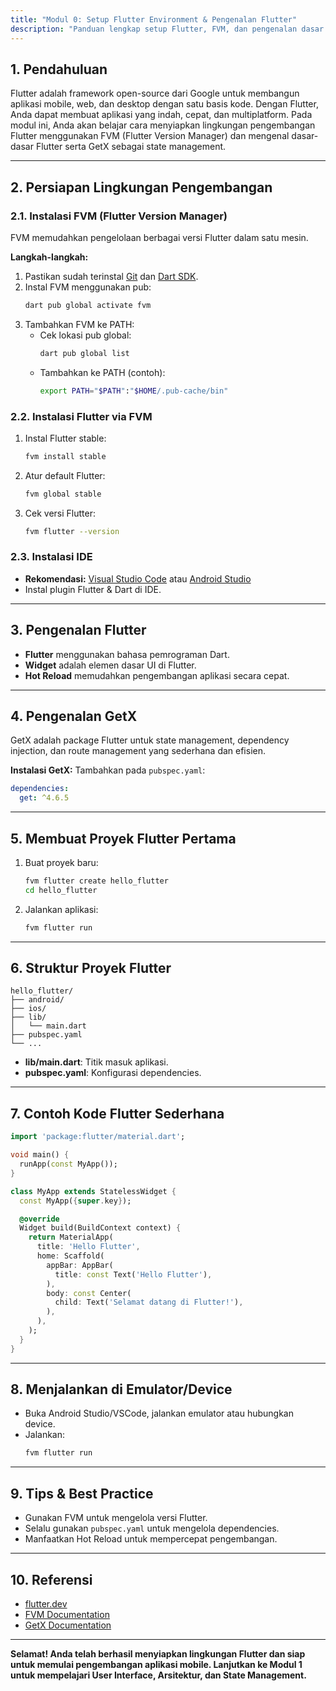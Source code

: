 ```yaml
---
title: "Modul 0: Setup Flutter Environment & Pengenalan Flutter"
description: "Panduan lengkap setup Flutter, FVM, dan pengenalan dasar Flutter serta GetX."
---
```


## 1. Pendahuluan

Flutter adalah framework open-source dari Google untuk membangun aplikasi mobile, web, dan desktop dengan satu basis kode. Dengan Flutter, Anda dapat membuat aplikasi yang indah, cepat, dan multiplatform. Pada modul ini, Anda akan belajar cara menyiapkan lingkungan pengembangan Flutter menggunakan FVM (Flutter Version Manager) dan mengenal dasar-dasar Flutter serta GetX sebagai state management.

---

## 2. Persiapan Lingkungan Pengembangan

### 2.1. Instalasi FVM (Flutter Version Manager)

FVM memudahkan pengelolaan berbagai versi Flutter dalam satu mesin.

**Langkah-langkah:**

1. Pastikan sudah terinstal [Git](https://git-scm.com/) dan [Dart SDK](https://dart.dev/get-dart).
2. Instal FVM menggunakan pub:
   ```bash
   dart pub global activate fvm
   ```
3. Tambahkan FVM ke PATH:
   - Cek lokasi pub global:
     ```bash
     dart pub global list
     ```
   - Tambahkan ke PATH (contoh):
     ```bash
     export PATH="$PATH":"$HOME/.pub-cache/bin"
     ```

### 2.2. Instalasi Flutter via FVM

1. Instal Flutter stable:
   ```bash
   fvm install stable
   ```
2. Atur default Flutter:
   ```bash
   fvm global stable
   ```
3. Cek versi Flutter:
   ```bash
   fvm flutter --version
   ```

### 2.3. Instalasi IDE

- **Rekomendasi:** [Visual Studio Code](https://code.visualstudio.com/) atau [Android Studio](https://developer.android.com/studio)
- Instal plugin Flutter & Dart di IDE.

---

## 3. Pengenalan Flutter

- **Flutter** menggunakan bahasa pemrograman Dart.
- **Widget** adalah elemen dasar UI di Flutter.
- **Hot Reload** memudahkan pengembangan aplikasi secara cepat.

---

## 4. Pengenalan GetX

GetX adalah package Flutter untuk state management, dependency injection, dan route management yang sederhana dan efisien.

**Instalasi GetX:**
Tambahkan pada `pubspec.yaml`:

```yaml
dependencies:
  get: ^4.6.5
```

---

## 5. Membuat Proyek Flutter Pertama

1. Buat proyek baru:
   ```bash
   fvm flutter create hello_flutter
   cd hello_flutter
   ```
2. Jalankan aplikasi:
   ```bash
   fvm flutter run
   ```

---

## 6. Struktur Proyek Flutter

```
hello_flutter/
├── android/
├── ios/
├── lib/
│   └── main.dart
├── pubspec.yaml
└── ...
```

- **lib/main.dart**: Titik masuk aplikasi.
- **pubspec.yaml**: Konfigurasi dependencies.

---

## 7. Contoh Kode Flutter Sederhana

```dart
import 'package:flutter/material.dart';

void main() {
  runApp(const MyApp());
}

class MyApp extends StatelessWidget {
  const MyApp({super.key});

  @override
  Widget build(BuildContext context) {
    return MaterialApp(
      title: 'Hello Flutter',
      home: Scaffold(
        appBar: AppBar(
          title: const Text('Hello Flutter'),
        ),
        body: const Center(
          child: Text('Selamat datang di Flutter!'),
        ),
      ),
    );
  }
}
```

---

## 8. Menjalankan di Emulator/Device

- Buka Android Studio/VSCode, jalankan emulator atau hubungkan device.
- Jalankan:
  ```bash
  fvm flutter run
  ```

---

## 9. Tips & Best Practice

- Gunakan FVM untuk mengelola versi Flutter.
- Selalu gunakan `pubspec.yaml` untuk mengelola dependencies.
- Manfaatkan Hot Reload untuk mempercepat pengembangan.

---

## 10. Referensi

- [flutter.dev](https://flutter.dev/)
- [FVM Documentation](https://fvm.app/)
- [GetX Documentation](https://pub.dev/packages/get)

---

**Selamat! Anda telah berhasil menyiapkan lingkungan Flutter dan siap untuk memulai pengembangan aplikasi mobile. Lanjutkan ke Modul 1 untuk mempelajari User Interface, Arsitektur, dan State Management.**
